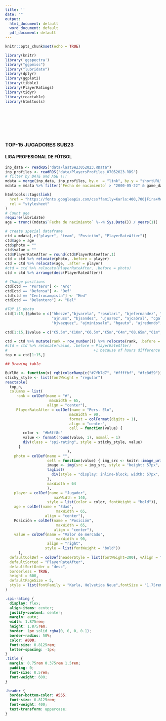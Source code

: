 ```yaml
---
title: ''
date: ""
output:
  html_document: default
  word_document: default
  pdf_document: default
---
```


```r
knitr::opts_chunk$set(echo = TRUE)
```

```r
library(knitr)
library('ggspectra')
library("ggpmisc")
library("lubridate")
library(dplyr)
library(ggplot2)
library(tibble)
library(PlayerRatings)
library(tidyr)
library(reactable)
library(htmltools)
```
<br>
<br>
<br>
<br>
<br>

###                     TOP-15 JUGADORES SUB23
####                LIGA PROFESIONAL DE FÚTBOL
```r
inp_data <- readRDS("data/lastSW23052023.RData")
inp_profiles <- readRDS("data/PlayersProfiles_07052023.RDS")
# filter by DATE and AGE !!!
mdata = merge(inp_data, inp_profiles, by.x  = "link", by.y = "shortURL")
mdata = mdata %>% filter(`Fecha de nacimiento` > "2000-05-22" & game_date > "2023-05-16" & Nacionalidad == "Argentina")

htmltools::tags$link(
  href = "https://fonts.googleapis.com/css?family=Karla:400,700|Fira+Mono&display=fallback",
  rel = "stylesheet"
)
# Count age
require(lubridate)
age = trunc((mdata$`Fecha de nacimiento` %--% Sys.Date()) / years(1))

# create special dataframe
ctd = mdata[,c("player", "team", "Posición", "PlayerRateAfter")]
ctd$age = age
ctd$photo = ""
ctd$value = ""
ctd$PlayerRateAfter = round(ctd$PlayerRateAfter,1)
ctd = ctd %>% relocate(photo, .before = player)
ctd = ctd %>% relocate(age, .after = player)
#ctd = ctd %>% relocate(PlayerRateAfter, .before = photo)
ctd = ctd %>% arrange(desc(PlayerRateAfter))

# Change positions
ctd[ctd == "Portero"] <- "Arq"
ctd[ctd == "Defensa"] <- "Def"
ctd[ctd == "Centrocampista"] <- "Med"
ctd[ctd == "Delantero"] <- "Del"

#TOP 15 photo
ctd[1:15,]$photo = c("hhezze","bjvarela", "rpsolari", "bjefernandez", "slgiay",
                     "ajnuss", "bjsandez", "ujuarez", "ajcabral", "cgalvan",
                     "bjvazquez", "ajminissale", "hgauto", "ajredondo", "tvillagra")
  
ctd[1:15,]$value = c("€5.5m","€10m","€6.5m","€5m","€4m","€0.65m","€1m","€0.6m","€1.5m","€0.4m","€4m","€0.125m","€1.5m","€0.4m","€5m")

ctd = ctd %>% mutate(rank = row_number()) %>% relocate(rank, .before = photo) 
#ctd = ctd %>% relocate(value, .before = PlayerRateAfter)
#                                       +1 because of hours difference
top_n = ctd[1:15,]
```

```r
## Drawing table

BuYlRd <- function(x) rgb(colorRamp(c("#7fb7d7", "#ffffbf", "#fc8d59"))(x), maxColorValue = 255)
sticky_style <- list(fontWeight = "regular")
reactable(
  top_n,
  columns = list(
     rank = colDef(name = "#",
                    maxWidth = 65,
                   align = "center"),
     PlayerRateAfter = colDef(name = "Pers. Elo",
                             maxWidth = 90,
                             format = colFormat(digits = 1),
                             align = "center",
                             cell = function(value) {
        color <- "#b6ff8c"
        value <- format(round(value, 1), nsmall = 1)
        div(class = "spi-rating", style = sticky_style, value)
      }
                            ),
    photo = colDef(name = "",
                   cell = function(value) { img_src <- knitr::image_uri(sprintf("players/top15y/%s.png", value))
                   image <- img(src = img_src, style = "height: 57px", alt = value)
                   tagList(
                     div(style = "display: inline-block; width: 57px", image))
                   },
                   maxWidth = 64
                   ),
    player = colDef(name = "Jugador",
                      maxWidth = 140,
                   style = list(color = color, fontWeight = "bold")),
    age = colDef(name = "Edad",
                       maxWidth = 65,
                  align = "center"),
    Posición = colDef(name = "Posición",
                       maxWidth = 65,
                      align = "center"),
    value = colDef(name = "Valor de mercado",
                       maxWidth = 90, 
                   align = "right",
                  style = list(fontWeight = "bold"))
      ),
  defaultColDef = colDef(headerStyle = list(fontWeight=200), vAlign = "center"),
  defaultSorted = "PlayerRateAfter",
  defaultSortOrder = "desc",
  borderless = TRUE,
  height = 600,
  defaultPageSize = 5,
  style = list(fontFamily = "Karla, Helvetica Neue",fontSize = "1.75rem"),
)
```


```css
.spi-rating {
  display: flex;
  align-items: center;
  justify-content: center;
  margin: auto;
  width: 1.875rem;
  height: 1.875rem;
  border: 1px solid rgba(0, 0, 0, 0.1);
  border-radius: 50%;
  color: #000;
  font-size: 0.8125rem;
  letter-spacing: -1px;
}
.title {
  margin: 0.75rem 0.375rem 1.5rem;
  padding: 0;
  font-size: 0.5rem;
  font-weight: 600;
}

.header {
  border-bottom-color: #555;
  font-size: 0.8125rem;
  font-weight: 400;
  text-transform: uppercase;
}
```
